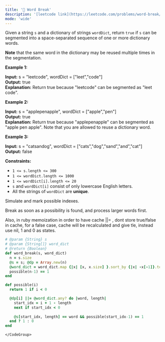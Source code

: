 ```yaml
---
title: '🧀 Word Break'
description: '[leetcode link](https://leetcode.com/problems/word-break/description/)'
mode: 'wide'
---
```

<Tabs>
  <Tab title="Question" icon="circle-question" iconType="regular">
    <Card>
      <p>Given a string <code>s</code> and a dictionary of strings <code>wordDict</code>, return <code>true</code> if <code>s</code> can be segmented into a space-separated sequence of one or more dictionary words.</p>  <p><strong>Note</strong> that the same word in the dictionary may be reused multiple times in the segmentation.</p>   <p><strong class="example">Example 1:</strong></p>   <strong>Input:</strong> s = &quot;leetcode&quot;, wordDict = [&quot;leet&quot;,&quot;code&quot;] <br/> <strong>Output:</strong> true <br/> <strong>Explanation:</strong> Return true because &quot;leetcode&quot; can be segmented as &quot;leet code&quot;.   <p><strong class="example">Example 2:</strong></p>   <strong>Input:</strong> s = &quot;applepenapple&quot;, wordDict = [&quot;apple&quot;,&quot;pen&quot;] <br/> <strong>Output:</strong> true <br/> <strong>Explanation:</strong> Return true because &quot;applepenapple&quot; can be segmented as &quot;apple pen apple&quot;. Note that you are allowed to reuse a dictionary word.   <p><strong class="example">Example 3:</strong></p>   <strong>Input:</strong> s = &quot;catsandog&quot;, wordDict = [&quot;cats&quot;,&quot;dog&quot;,&quot;sand&quot;,&quot;and&quot;,&quot;cat&quot;] <br/> <strong>Output:</strong> false    <p><strong>Constraints:</strong></p>  <ul>  <li><code>1 &lt;= s.length &lt;= 300</code></li>  <li><code>1 &lt;= wordDict.length &lt;= 1000</code></li>  <li><code>1 &lt;= wordDict[i].length &lt;= 20</code></li>  <li><code>s</code> and <code>wordDict[i]</code> consist of only lowercase English letters.</li>  <li>All the strings of <code>wordDict</code> are <strong>unique</strong>.</li> </ul> 
    </Card>
  </Tab>
  <Tab title="Solution" icon="lightbulb" iconType="regular" >
    <Card>
      Simulate and mark possible indexes. 

Break as soon as a possibility is found, and process larger words first.

Also, in ruby memoization in order to have cache ||= , dont store true/false in cache, for a false case, cache will be recalculated and give tle, instead use nil, 1 and 0 as states.
    </Card>
  <Expandable title="code">
    <CodeGroup dropdown>
```ruby title="Word Break" lines
# @param {String} s
# @param {String[]} word_dict
# @return {Boolean}
def word_break(s, word_dict)
  n = s.size
  @s = s; @dp = Array.new(n)
  @word_dict = word_dict.map {|x| [x, x.size] }.sort_by {|x| -x[-1]}.to_h
  possible(n-1) == 1
end

def possible(i)
  return 1 if i < 0

  @dp[i] ||= @word_dict.any? do |word, length|
    start_idx = i + 1 - length
    next if start_idx < 0
    
    @s[start_idx, length] == word && possible(start_idx-1) == 1
  end ? 1 : 0
end
```
    </CodeGroup>
  </Expandable>
  </Tab>
</Tabs>